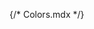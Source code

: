 {/* Colors.mdx */}


<Meta title="Colors" />

<ColorPalette>
  <ColorItem
    title="theme.color.grayscale"
    subtitle="Some of the greys"
    colors={{
      White: '#FFFFFF',
      Alabaster: '#F8F8F8',
      Concrete: '#F3F3F3'
    }}
  />
  <ColorItem
    title="theme.color.primary"
    subtitle="primary"
    colors={{
      tint: '#4cc4f9',
      default: '#38bdf8',
      shade: '#32aadf'
    }}
  />
  <ColorItem
    title="theme.color.gray"
    subtitle="Gray"
    colors={{
      code: '#94a3b8;'
    }}
  />
</ColorPalette>
